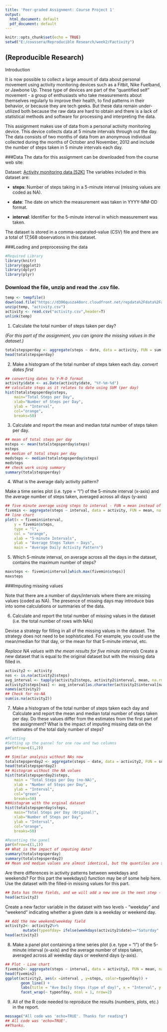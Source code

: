 ```yaml
---
title: 'Peer-graded Assignment: Course Project 1'
output:
  html_document: default
  pdf_document: default
---
```


```r
knitr::opts_chunk$set(echo = TRUE)
setwd("E:/coussera/Reproducible Research/week2/Factivity")
```

## (Reproducible Research)

Introduction

It is now possible to collect a large amount of data about personal movement using activity monitoring devices such as a Fitbit, Nike Fuelband, or Jawbone Up. These type of devices are part of the "quantified self" movement - a group of enthusiasts who take measurements about themselves regularly to improve their health, to find patterns in their behavior, or because they are tech geeks. But these data remain under-utilized both because the raw data are hard to obtain and there is a lack of statistical methods and software for processing and interpreting the data.

This assignment makes use of data from a personal activity monitoring device. This device collects data at 5 minute intervals through out the day. The data consists of two months of data from an anonymous individual collected during the months of October and November, 2012 and include the number of steps taken in 5 minute intervals each day.

###Data
The data for this assignment can be downloaded from the course web site:

Dataset: [Activity monitoring data [52K]](https://d396qusza40orc.cloudfront.net/repdata%2Fdata%2Factivity.zip)
The variables included in this dataset are:

* **steps**: Number of steps taking in a 5-minute interval (missing values are coded as NA).

* **date**: The date on which the measurement was taken in YYYY-MM-DD format.

* **interval**: Identifier for the 5-minute interval in which measurement was taken.

The dataset is stored in a comma-separated-value (CSV) file and there are a total of 17,568 observations in this dataset.

###Loading and preprocessing the data
```r

#Required Library
library(knitr)
library(ggplot2)
library(dplyr)
library(plyr)

```

### Download the file, unzip and read the .csv file.


```r
temp <- tempfile()
download.file("https://d396qusza40orc.cloudfront.net/repdata%2Fdata%2Factivity.zip", temp, mode="wb")
unzip(temp, "activity.csv")
activity <- read.csv("activity.csv",header=T)
unlink(temp)
```

1. Calculate the total number of steps taken per day?

_(For this part of the assignment, you can ignore the missing values in the dataset.)_
```r
totalstepsperday <- aggregate(steps ~ date, data = activity, FUN = sum, na.rm = TRUE)
head(totalstepsperday)
```
2. Make a histogram of the total number of steps taken each day.
  _convert dates first_
  
```r
## converting dates to Y-M-D format
activity$date <- as.Date(activity$date, "%Y-%m-%d")
## calculate steps as it relates to date using SUM (per day)
hist(totalstepsperday$steps, 
    main="Total Steps per Day", 
    xlab="Number of Steps per Day", 
    ylab = "Interval",
    col="orange",
    breaks=50)
```


3.  Calculate and report the mean and median total number of steps taken per day.
```r
## mean of total steps per day
msteps <- mean(totalstepsperday$steps)
msteps
## median of total steps per day
medsteps <- median(totalstepsperday$steps)
medsteps
## check work using summary
summary(totalstepsperday)
```
4.  What is the average daily activity pattern?

Make a time series plot (i.e. type = "l") of the 5-minute interval (x-axis) and the average number of steps taken, averaged across all days (y-axis)

```r
## five minute average using steps to interval - FUN = mean instead of sum
fivemin <- aggregate(steps ~ interval, data = activity, FUN = mean, na.rm = TRUE)
## line chart
plot(x = fivemin$interval, 
    y = fivemin$steps, 
    type = "l", 
    col = "orange",
    xlab = "5-minute Intervals",
    ylab = "Average Steps Taken ~ Days",
    main = "Average Daily Activity Pattern")
```

5.  Which 5-minute interval, on average across all the days in the dataset, contains the maximum number of steps?

```r
maxsteps <- fivemin$interval[which.max(fivemin$steps)]
maxsteps
```
###Imputing missing values

Note that there are a number of days/intervals where there are missing values (coded as NA). The presence of missing days may introduce bias into some calculations or summaries of the data.

6.  Calculate and report the total number of missing values in the dataset (i.e. the total number of rows with NAs)

Devise a strategy for filling in all of the missing values in the dataset. The strategy does not need to be sophisticated. For example, you could use the mean/median for that day, or the mean for that 5-minute interval, etc.

_Replace NA values with the mean results for five minute intervals_
Create a new dataset that is equal to the original dataset but with the missing data filled in.
```r
activity2 <- activity
nas <- is.na(activity2$steps)
avg_interval <- tapply(activity2$steps, activity2$interval, mean, na.rm=TRUE, simplify = TRUE)
activity2$steps[nas] <- avg_interval[as.character(activity2$interval[nas])]
names(activity2)
## Check for no-NA
sum(is.na(activity2))
```

7.  Make a histogram of the total number of steps taken each day and Calculate and report the mean and median total number of steps taken per day. Do these values differ from the estimates from the first part of the assignment? What is the impact of imputing missing data on the estimates of the total daily number of steps?

```r
#Plotting
#Setting up the pannel for one row and two columns
par(mfrow=c(1,2))

## Similar analysis without NAs now
totalstepsperday2 <- aggregate(steps ~ date, data = activity2, FUN = sum, na.rm = TRUE)
head(totalstepsperday2)
## Histogram without the NA values
hist(totalstepsperday2$steps, 
    main = "Total Steps per Day (no-NA)", 
    xlab = "Number of Steps per Day", 
    ylab = "Interval",
    col="green",
    breaks=50)
##Histogram with the orginal dataset
hist(totalstepsperday$steps, 
    main="Total Steps per Day (Original)", 
    xlab="Number of Steps per Day", 
    ylab = "Interval",
    col="orange",
    breaks=50)

#Resetting the panel
par(mfrow=c(1,1))
## What is the impact of imputing data?
summary(totalstepsperday)
summary(totalstepsperday2)
## Mean and median values are almost identical, but the quantiles are significantly different.
```


Are there differences in activity patterns between weekdays and weekends? For this part the weekdays() function may be of some help here. Use the dataset with the filled-in missing values for this part.
```r
## Data has three fields, and we will add a new one in the next step - 11
head(activity2)
```
Create a new factor variable in the dataset with two levels - "weekday" and "weekend" indicating whether a given date is a weekday or weekend day.
```r
## Add the new weekend/weekday field
activity2<- activity2%>%
        mutate(typeofday= ifelse(weekdays(activity2$date)=="Saturday" | weekdays(activity2$date)=="Sunday", "Weekend", "Weekday"))
head(activity2)
```
8. Make a panel plot containing a time series plot (i.e. type = "l") of the 5-minute interval (x-axis) and the average number of steps taken, averaged across all weekday days or weekend days (y-axis).
```r
## Plot - Line chart
fivemin2<- aggregate(steps ~ interval, data = activity2, FUN = mean, na.rm = TRUE)
head(fivemin2)
ggplot(activity2, aes(x =interval , y=steps, color=typeofday)) +
       geom_line() +
       labs(title = "Ave Daily Steps (type of day)", x = "Interval", y = "Total Number of Steps") +
       facet_wrap(~ typeofday, ncol = 1, nrow=2)
```
9.  All of the R code needed to reproduce the results (numbers, plots, etc.) in the report.
```r
message("All code was 'echo=TRUE'. Thanks for reading")
## All code was 'echo=TRUE'. 
##Thanks.
```

